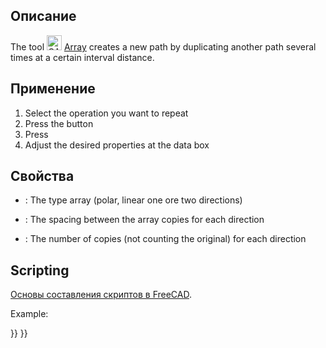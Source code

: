 <languages/>

<div class="mw-translate-fuzzy">
{{Docnav/ru
|[[Path_Copy/ru|Copy]]
|[[Path_SimpleCopy/ru|Simple Copy]]
|[[Path_Workbench/ru|Path]]
|IconL=Path_Copy.svg
|IconR=Path_SimpleCopy.svg
|IconC=Workbench_Path.svg
}}
</div>

<div class="mw-translate-fuzzy">
{{GuiCommand/ru
|Name=Path Array
|Name/ru=Path Array
|MenuLocation=Path → Path Modification → Массив
|Workbenches=[[Path_Workbench/ru|Path]]
|Shortcut=
|SeeAlso=
}}
</div>

<span id="Description"></span>
==Описание==

The tool [[Image:CAM_Array.svg|24px]] [[CAM_Array|Array]] creates a new path by duplicating another path several times at a certain interval distance.

<span id="Usage"></span>
==Применение==

# Select the operation you want to repeat
# Press the {{KEY|[[Image:CAM_Array.svg|24px]] [[CAM_Array|Array]]}} button
# Press {{Button|Apply}}
# Adjust the desired properties at the data box

<span id="Properties"></span>
==Свойства==

*{{PropertyData|Type}}: The type array (polar, linear one ore two directions)
*{{PropertyData|Offset}}: The spacing between the array copies for each direction
*{{PropertyData|Copies}}: The number of copies (not counting the original) for each direction

==Scripting==

{{Emphasis|Смотрите так же:}} [[FreeCAD_Scripting_Basics/ru|Основы составления скриптов в FreeCAD]].

Example:

{{Code|code=
#Place code example here.
}}


<div class="mw-translate-fuzzy">
{{Docnav/ru
|[[Path_Copy/ru|Copy]]
|[[Path_SimpleCopy/ru|Simple Copy]]
|[[Path_Workbench/ru|Path]]
|IconL=Path_Copy.svg
|IconR=Path_SimpleCopy.svg
|IconC=Workbench_Path.svg
}}
</div>

{{CAM_Tools_navi{{#translation:}}}}
{{Userdocnavi{{#translation:}}}}